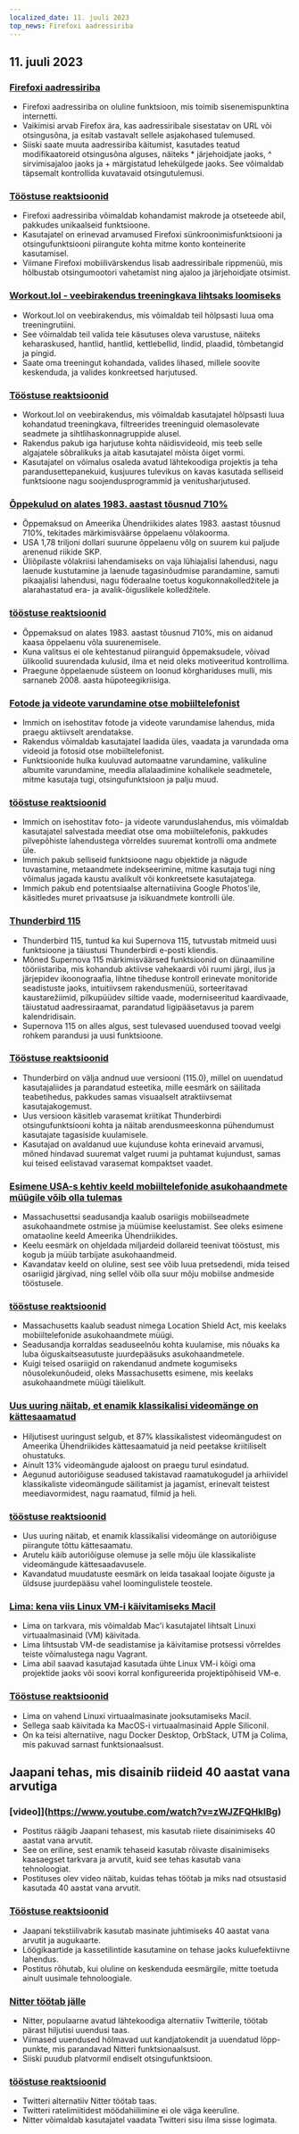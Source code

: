 ```yaml
---
localized_date: 11. juuli 2023
top_news: Firefoxi aadressiriba
---
```


## 11. juuli 2023

### [Firefoxi aadressiriba](https://wiki.tilde.institute/w/firefox-address-bar-tips)

- Firefoxi aadressiriba on oluline funktsioon, mis toimib sisenemispunktina internetti.
- Vaikimisi arvab Firefox ära, kas aadressiribale sisestatav on URL või otsingusõna, ja esitab vastavalt sellele asjakohased tulemused.
- Siiski saate muuta aadressiriba käitumist, kasutades teatud modifikaatoreid otsingusõna alguses, näiteks \* järjehoidjate jaoks, ^ sirvimisajaloo jaoks ja + märgistatud lehekülgede jaoks. See võimaldab täpsemalt kontrollida kuvatavaid otsingutulemusi.

### [Tööstuse reaktsioonid](http://news.ycombinator.com/item?id=36666116)

- Firefoxi aadressiriba võimaldab kohandamist makrode ja otseteede abil, pakkudes unikaalseid funktsioone.
- Kasutajatel on erinevad arvamused Firefoxi sünkroonimisfunktsiooni ja otsingufunktsiooni piirangute kohta mitme konto konteinerite kasutamisel.
- Viimane Firefoxi mobiilivärskendus lisab aadressiribale rippmenüü, mis hõlbustab otsingumootori vahetamist ning ajaloo ja järjehoidjate otsimist.

### [Workout.lol - veebirakendus treeningkava lihtsaks loomiseks](https://workout.lol)

- Workout.lol on veebirakendus, mis võimaldab teil hõlpsasti luua oma treeningrutiini.
- See võimaldab teil valida teie käsutuses oleva varustuse, näiteks keharaskused, hantlid, hantlid, kettlebellid, lindid, plaadid, tõmbetangid ja pingid.
- Saate oma treeningut kohandada, valides lihased, millele soovite keskenduda, ja valides konkreetsed harjutused.

### [Tööstuse reaktsioonid](http://news.ycombinator.com/item?id=36662655)

- Workout.lol on veebirakendus, mis võimaldab kasutajatel hõlpsasti luua kohandatud treeningkava, filtreerides treeninguid olemasolevate seadmete ja sihtlihaskonnagruppide alusel.
- Rakendus pakub iga harjutuse kohta näidisvideoid, mis teeb selle algajatele sõbralikuks ja aitab kasutajatel mõista õiget vormi.
- Kasutajatel on võimalus osaleda avatud lähtekoodiga projektis ja teha parandusettepanekuid, kusjuures tulevikus on kavas kasutada selliseid funktsioone nagu soojendusprogrammid ja venitusharjutused.

### [Õppekulud on alates 1983. aastast tõusnud 710%](https://statecraft.beehiiv.com/p/student-loan-debt-forgiveness)

- Õppemaksud on Ameerika Ühendriikides alates 1983. aastast tõusnud 710%, tekitades märkimisväärse õppelaenu võlakoorma.
- USA 1,78 triljoni dollari suurune õppelaenu võlg on suurem kui paljude arenenud riikide SKP.
- Üliõpilaste võlakriisi lahendamiseks on vaja lühiajalisi lahendusi, nagu laenude kustutamine ja laenude tagasinõudmise parandamine, samuti pikaajalisi lahendusi, nagu föderaalne toetus kogukonnakolledžitele ja alarahastatud era- ja avalik-õiguslikele kolledžitele.

### [tööstuse reaktsioonid](http://news.ycombinator.com/item?id=36669253)

- Õppemaksud on alates 1983. aastast tõusnud 710%, mis on aidanud kaasa õppelaenu võla suurenemisele.
- Kuna valitsus ei ole kehtestanud piiranguid õppemaksudele, võivad ülikoolid suurendada kulusid, ilma et neid oleks motiveeritud kontrollima.
- Praegune õppelaenude süsteem on loonud kõrghariduses mulli, mis sarnaneb 2008. aasta hüpoteegikriisiga.

### [Fotode ja videote varundamine otse mobiiltelefonist](https://github.com/immich-app/immich)

- Immich on isehostitav fotode ja videote varundamise lahendus, mida praegu aktiivselt arendatakse.
- Rakendus võimaldab kasutajatel laadida üles, vaadata ja varundada oma videoid ja fotosid otse mobiiltelefonist.
- Funktsioonide hulka kuuluvad automaatne varundamine, valikuline albumite varundamine, meedia allalaadimine kohalikele seadmetele, mitme kasutaja tugi, otsingufunktsioon ja palju muud.

### [tööstuse reaktsioonid](http://news.ycombinator.com/item?id=36673224)

- Immich on isehostitav foto- ja videote varunduslahendus, mis võimaldab kasutajatel salvestada meediat otse oma mobiiltelefonis, pakkudes pilvepõhiste lahendustega võrreldes suuremat kontrolli oma andmete üle.
- Immich pakub selliseid funktsioone nagu objektide ja nägude tuvastamine, metaandmete indekseerimine, mitme kasutaja tugi ning võimalus jagada kaustu avalikult või konkreetsete kasutajatega.
- Immich pakub end potentsiaalse alternatiivina Google Photos'ile, käsitledes muret privaatsuse ja isikuandmete kontrolli üle.

### [Thunderbird 115](https://www.thunderbird.net/en-US/thunderbird/115.0/whatsnew/)

- Thunderbird 115, tuntud ka kui Supernova 115, tutvustab mitmeid uusi funktsioone ja täiustusi Thunderbirdi e-posti kliendis.
- Mõned Supernova 115 märkimisväärsed funktsioonid on dünaamiline tööriistariba, mis kohandub aktiivse vahekaardi või ruumi järgi, ilus ja järjepidev ikoonograafia, lihtne tiheduse kontroll erinevate monitoride seadistuste jaoks, intuitiivsem rakendusmenüü, sorteeritavad kaustarežiimid, pilkupüüdev siltide vaade, moderniseeritud kaardivaade, täiustatud aadressiraamat, parandatud ligipääsetavus ja parem kalendridisain.
- Supernova 115 on alles algus, sest tulevased uuendused toovad veelgi rohkem parandusi ja uusi funktsioone.

### [Tööstuse reaktsioonid](http://news.ycombinator.com/item?id=36664113)

- Thunderbird on välja andnud uue versiooni (115.0), millel on uuendatud kasutajaliides ja parandatud esteetika, mille eesmärk on säilitada teabetihedus, pakkudes samas visuaalselt atraktiivsemat kasutajakogemust.
- Uus versioon käsitleb varasemat kriitikat Thunderbirdi otsingufunktsiooni kohta ja näitab arendusmeeskonna pühendumust kasutajate tagasiside kuulamisele.
- Kasutajad on avaldanud uue kujunduse kohta erinevaid arvamusi, mõned hindavad suuremat valget ruumi ja puhtamat kujundust, samas kui teised eelistavad varasemat kompaktset vaadet.

### [Esimene USA-s kehtiv keeld mobiiltelefonide asukohaandmete müügile võib olla tulemas](https://www.wsj.com/articles/first-u-s-ban-on-sale-of-cellphone-location-data-might-be-coming-fbe47e53)

- Massachusettsi seadusandja kaalub osariigis mobiilseadmete asukohaandmete ostmise ja müümise keelustamist. See oleks esimene omataoline keeld Ameerika Ühendriikides.
- Keelu eesmärk on ohjeldada miljardeid dollareid teenivat tööstust, mis kogub ja müüb tarbijate asukohaandmeid.
- Kavandatav keeld on oluline, sest see võib luua pretsedendi, mida teised osariigid järgivad, ning sellel võib olla suur mõju mobiilse andmeside tööstusele.

### [tööstuse reaktsioonid](http://news.ycombinator.com/item?id=36667848)

- Massachusetts kaalub seadust nimega Location Shield Act, mis keelaks mobiiltelefonide asukohaandmete müügi.
- Seadusandja korraldas seaduseelnõu kohta kuulamise, mis nõuaks ka luba õiguskaitseasutuste juurdepääsuks asukohaandmetele.
- Kuigi teised osariigid on rakendanud andmete kogumiseks nõusolekunõudeid, oleks Massachusetts esimene, mis keelaks asukohaandmete müügi täielikult.

### [Uus uuring näitab, et enamik klassikalisi videomänge on kättesaamatud](https://gamehistory.org/87percent/)

- Hiljutisest uuringust selgub, et 87% klassikalistest videomängudest on Ameerika Ühendriikides kättesaamatuid ja neid peetakse kriitiliselt ohustatuks.
- Ainult 13% videomängude ajaloost on praegu turul esindatud.
- Aegunud autoriõiguse seadused takistavad raamatukogudel ja arhiividel klassikaliste videomängude säilitamist ja jagamist, erinevalt teistest meediavormidest, nagu raamatud, filmid ja heli.

### [tööstuse reaktsioonid](http://news.ycombinator.com/item?id=36668472)

- Uus uuring näitab, et enamik klassikalisi videomänge on autoriõiguse piirangute tõttu kättesaamatu.
- Arutelu käib autoriõiguse olemuse ja selle mõju üle klassikaliste videomängude kättesaadavusele.
- Kavandatud muudatuste eesmärk on leida tasakaal loojate õiguste ja üldsuse juurdepääsu vahel loomingulistele teostele.

### [Lima: kena viis Linux VM-i käivitamiseks Macil](https://jvns.ca/blog/2023/07/10/lima--a-nice-way-to-run-linux-vms-on-mac/)

- Lima on tarkvara, mis võimaldab Mac'i kasutajatel lihtsalt Linuxi virtuaalmasinaid (VM) käivitada.
- Lima lihtsustab VM-de seadistamise ja käivitamise protsessi võrreldes teiste võimalustega nagu Vagrant.
- Lima abil saavad kasutajad kasutada ühte Linux VM-i kõigi oma projektide jaoks või soovi korral konfigureerida projektipõhiseid VM-e.

### [Tööstuse reaktsioonid](http://news.ycombinator.com/item?id=36668964)

- Lima on vahend Linuxi virtuaalmasinate jooksutamiseks Macil.
- Sellega saab käivitada ka MacOS-i virtuaalmasinaid Apple Siliconil.
- On ka teisi alternatiive, nagu Docker Desktop, OrbStack, UTM ja Colima, mis pakuvad sarnast funktsionaalsust.

## Jaapani tehas, mis disainib riideid 40 aastat vana arvutiga

### [video]](https://www.youtube.com/watch?v=zWJZFQHklBg)

- Postitus räägib Jaapani tehasest, mis kasutab riiete disainimiseks 40 aastat vana arvutit.
- See on eriline, sest enamik tehaseid kasutab rõivaste disainimiseks kaasaegset tarkvara ja arvutit, kuid see tehas kasutab vana tehnoloogiat.
- Postituses olev video näitab, kuidas tehas töötab ja miks nad otsustasid kasutada 40 aastat vana arvutit.

### [Tööstuse reaktsioonid](http://news.ycombinator.com/item?id=36662392)

- Jaapani tekstiilivabrik kasutab masinate juhtimiseks 40 aastat vana arvutit ja augukaarte.
- Löögikaartide ja kassetilintide kasutamine on tehase jaoks kuluefektiivne lahendus.
- Postitus rõhutab, kui oluline on keskenduda eesmärgile, mitte toetuda ainult uusimale tehnoloogiale.

### [Nitter töötab jälle](https://github.com/zedeus/nitter/pull/927)

- Nitter, populaarne avatud lähtekoodiga alternatiiv Twitterile, töötab pärast hiljutisi uuendusi taas.
- Viimased uuendused hõlmavad uut kandjatokendit ja uuendatud lõpp-punkte, mis parandavad Nitteri funktsionaalsust.
- Siiski puudub platvormil endiselt otsingufunktsioon.

### [tööstuse reaktsioonid](http://news.ycombinator.com/item?id=36665406)

- Twitteri alternatiiv Nitter töötab taas.
- Twitteri ratelimiitidest möödahiilimine ei ole väga keeruline.
- Nitter võimaldab kasutajatel vaadata Twitteri sisu ilma sisse logimata.
